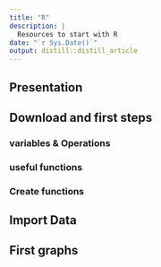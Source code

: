 ```yaml
---
title: "R"
description: |
  Resources to start with R
date: "`r Sys.Date()`"
output: distill::distill_article
---
```


## Presentation

## Download and first steps
### variables & Operations
### useful functions
### Create functions

## Import Data

## First graphs

